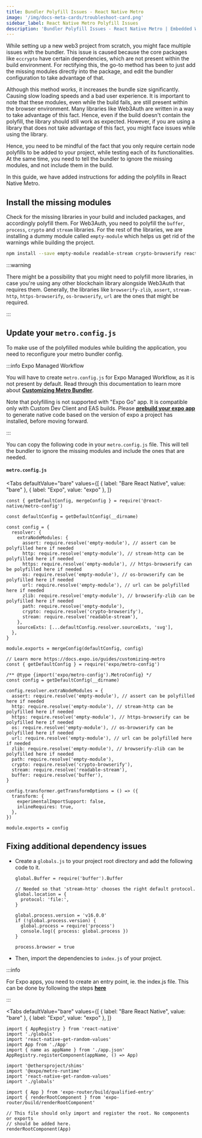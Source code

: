 ```yaml
---
title: Bundler Polyfill Issues - React Native Metro
image: '/img/docs-meta-cards/troubleshoot-card.png'
sidebar_label: React Native Metro Polyfill Issues
description: 'Bundler Polyfill Issues - React Native Metro | Embedded Wallets'
---
```



While setting up a new web3 project from scratch, you might face multiple issues with the bundler. This issue is caused because the core packages like `eccrypto` have certain dependencies, which are not present within the build environment. For rectifying this, the go-to method has been to just add the missing modules directly into the package, and edit the bundler configuration to take advantage of that.

Although this method works, it increases the bundle size significantly. Causing slow loading speeds and a bad user experience. It is important to note that these modules, even while the build fails, are still present within the browser environment. Many libraries like Web3Auth are written in a way to take advantage of this fact. Hence, even if the build doesn't contain the polyfill, the library should still work as expected. However, if you are using a library that does not take advantage of this fact, you might face issues while using the library.

Hence, you need to be mindful of the fact that you only require certain node polyfills to be added to your project, while testing each of its functionalities. At the same time, you need to tell the bundler to ignore the missing modules, and not include them in the build.

In this guide, we have added instructions for adding the polyfills in React Native Metro.

## Install the missing modules

Check for the missing libraries in your build and included packages, and accordingly polyfill them. For Web3Auth, you need to polyfill the `buffer`, `process`, `crypto` and `stream` libraries. For the rest of the libraries, we are installing a dummy module called `empty-module` which helps us get rid of the warnings while building the project.

```bash npm2yarn
npm install --save empty-module readable-stream crypto-browserify react-native-get-random-values buffer process
```

:::warning

There might be a possibility that you might need to polyfill more libraries, in case you're using any other blockchain library alongside Web3Auth that requires them. Generally, the libraries like `browserify-zlib`, `assert`, `stream-http`, `https-browserify`, `os-browserify`, `url` are the ones that might be required.

:::

## Update your `metro.config.js`

To make use of the polyfilled modules while building the application, you need to reconfigure your metro bundler config.

:::info Expo Managed Workflow

You will have to create `metro.config.js` for Expo Managed Workflow, as it is not present by default. Read through this documentation to learn more about [**Customizing Metro Bundler**](https://docs.expo.dev/guides/customizing-metro/).

Note that polyfilling is not supported with "Expo Go" app. It is compatible only with Custom Dev Client and EAS builds. Please [**prebuild your expo app**](https://docs.expo.dev/workflow/prebuild/) to generate native code based on the version of expo a project has installed, before moving forward.

:::

You can copy the following code in your `metro.config.js` file. This will tell the bundler to ignore the missing modules and include the ones that are needed.

#### `metro.config.js`

<Tabs
  defaultValue="bare"
  values={[
    { label: "Bare React Native", value: "bare" },
    { label: "Expo", value: "expo" },
  ]}
>
<TabItem value="bare">

```tsx title="metro.config.js"
const { getDefaultConfig, mergeConfig } = require('@react-native/metro-config')

const defaultConfig = getDefaultConfig(__dirname)

const config = {
  resolver: {
    extraNodeModules: {
      assert: require.resolve('empty-module'), // assert can be polyfilled here if needed
      http: require.resolve('empty-module'), // stream-http can be polyfilled here if needed
      https: require.resolve('empty-module'), // https-browserify can be polyfilled here if needed
      os: require.resolve('empty-module'), // os-browserify can be polyfilled here if needed
      url: require.resolve('empty-module'), // url can be polyfilled here if needed
      zlib: require.resolve('empty-module'), // browserify-zlib can be polyfilled here if needed
      path: require.resolve('empty-module'),
      crypto: require.resolve('crypto-browserify'),
      stream: require.resolve('readable-stream'),
    },
    sourceExts: [...defaultConfig.resolver.sourceExts, 'svg'],
  },
}

module.exports = mergeConfig(defaultConfig, config)
```

</TabItem>

<TabItem value="expo">

```tsx title="metro.config.js"
// Learn more https://docs.expo.io/guides/customizing-metro
const { getDefaultConfig } = require('expo/metro-config')

/** @type {import('expo/metro-config').MetroConfig} */
const config = getDefaultConfig(__dirname)

config.resolver.extraNodeModules = {
  assert: require.resolve('empty-module'), // assert can be polyfilled here if needed
  http: require.resolve('empty-module'), // stream-http can be polyfilled here if needed
  https: require.resolve('empty-module'), // https-browserify can be polyfilled here if needed
  os: require.resolve('empty-module'), // os-browserify can be polyfilled here if needed
  url: require.resolve('empty-module'), // url can be polyfilled here if needed
  zlib: require.resolve('empty-module'), // browserify-zlib can be polyfilled here if needed
  path: require.resolve('empty-module'),
  crypto: require.resolve('crypto-browserify'),
  stream: require.resolve('readable-stream'),
  buffer: require.resolve('buffer'),
}

config.transformer.getTransformOptions = () => ({
  transform: {
    experimentalImportSupport: false,
    inlineRequires: true,
  },
})

module.exports = config
```

</TabItem>

</Tabs>

## Fixing additional dependency issues

- Create a `globals.js` to your project root directory and add the following code to it.

  ```tsx title="globals.js"
  global.Buffer = require('buffer').Buffer

  // Needed so that 'stream-http' chooses the right default protocol.
  global.location = {
    protocol: 'file:',
  }

  global.process.version = 'v16.0.0'
  if (!global.process.version) {
    global.process = require('process')
    console.log({ process: global.process })
  }

  process.browser = true
  ```

- Then, import the dependencies to `index.js` of your project.

:::info

For Expo apps, you need to create an entry point, ie. the index.js file. This can be done by following the steps [**here**](https://docs.expo.dev/versions/latest/sdk/register-root-component/#what-if-i-want-to-name-my-main-app-file-something-other-than-appjs)

:::

  <Tabs
    defaultValue="bare"
    values={[
      { label: "Bare React Native", value: "bare" },
      { label: "Expo", value: "expo" },
    ]}
  >
  <TabItem value="bare">

```tsx title="index.js"
import { AppRegistry } from 'react-native'
import './globals'
import 'react-native-get-random-values'
import App from './App'
import { name as appName } from './app.json'
AppRegistry.registerComponent(appName, () => App)
```

  </TabItem>

  <TabItem value="expo">

```tsx title="index.js"
import '@ethersproject/shims'
import '@expo/metro-runtime'
import 'react-native-get-random-values'
import './globals'

import { App } from 'expo-router/build/qualified-entry'
import { renderRootComponent } from 'expo-router/build/renderRootComponent'

// This file should only import and register the root. No components or exports
// should be added here.
renderRootComponent(App)
```

  </TabItem>

  </Tabs>
